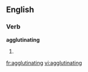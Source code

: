 
==English==

===Verb===
'''agglutinating'''

# {{present participle of|[[agglutinate]]}}

[[fr:agglutinating]]
[[vi:agglutinating]]